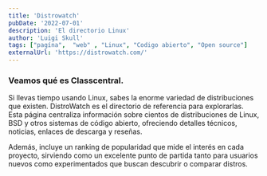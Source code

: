 ```yaml
---
title: 'Distrowatch'
pubDate: '2022-07-01'
description: 'El directorio Linux'
author: 'Luigi Skull'
tags: ["pagína",  "web" , "Linux", "Codigo abierto", "Open source"]
externalUrl: 'https://distrowatch.com/' 
---
```



### Veamos qué es Classcentral.


Si llevas tiempo usando Linux, sabes la enorme variedad de distribuciones que existen. DistroWatch es el directorio de referencia para explorarlas. Esta página centraliza información sobre cientos de distribuciones de Linux, BSD y otros sistemas de código abierto, ofreciendo detalles técnicos, noticias, enlaces de descarga y reseñas.

Además, incluye un ranking de popularidad que mide el interés en cada proyecto, sirviendo como un excelente punto de partida tanto para usuarios nuevos como experimentados que buscan descubrir o comparar distros.
